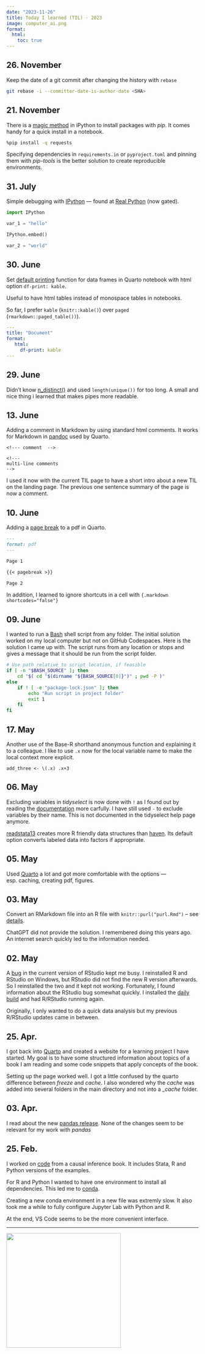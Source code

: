 ```yaml
---
date: "2023-11-26"
title: Today I learned (TIL) · 2023
image: computer_ai.png
format:
  html:
    toc: true
---
```


<!--- Keeping brief information here that don't create a post. -->
<!--- Update date in header for new entries. -->

## 26. November

Keep the date of a git commit after changing the history with `rebase`

```sh
git rebase -i --committer-date-is-author-date <SHA>
```

## 21. November

There is a [magic method](https://ipython.readthedocs.io/en/stable/interactive/magics.html#magic-pip) in iPython to install packages with _pip_. It comes handy for a quick install in a notebook.

```sh
%pip install -q requests
```

Specifying dependencies in `requirements.in` or ` pyproject.toml` and pinning them with _pip-tools_ is the better solution to create reproducible environments.


## 31. July

Simple debugging with [IPython](https://ipython.readthedocs.io/en/stable/) — found at [Real Python](https://realpython.com/ipython-interactive-python-shell/) (now gated).

```py
import IPython

var_1 = "hello"

IPython.embed()

var_2 = "world"
```

## 30. June

Set [default printing](https://quarto.org/docs/computations/r.html#data-frames) function for data frames in Quarto notebook with html option `df-print: kable`.

Useful to have html tables instead of monospace tables in notebooks.

So far, I prefer `kable` (`knitr::kable()`) over `paged` (`rmarkdown::paged_table())`).

```yml
---
title: "Document"
format:
   html:
     df-print: kable
---
````

## 29. June

Didn't know [n_distinct()](https://dplyr.tidyverse.org/reference/n_distinct.html) and used `length(unique())` for too long. A small and nice thing i learned that makes pipes more readable.

## 13. June

Adding a comment in Markdown by using standard html comments. It works for Markdown in [pandoc](https://pandoc.org/MANUAL.html) used by Quarto.

```
<!--- comment  -->

<!---
multi-line comments
-->
```

I used it now with the current TIL page to have a short intro about a new TIL on the landing page. The previous one sentence summary of the page is now a comment.

## 10. June

Adding a [page break](https://quarto.org/docs/authoring/article-layout.html#page-breaks) to a pdf in Quarto.

```.markdown
---
format: pdf
---

Page 1

{{< pagebreak >}}

Page 2
```

In addition, I learned to ignore shortcuts in a cell with `{.markdown shortcodes="false"}`

## 09. June

I wanted to run a [Bash]() shell script from any folder. The initial solution worked on my local computer but not on GitHub Codespaces. Here is the solution I came up with. The script runs from any location or stops and gives a message that it should be run from the script folder.

```bash
# Use path relative to script location, if feasible
if [ -n "$BASH_SOURCE" ]; then
    cd "$( cd "$(dirname "${BASH_SOURCE[0]}")" ; pwd -P )"
else
    if ! [ -e "package-lock.json" ]; then
        echo "Run script in project folder"
        exit 1
    fi
fi
```

## 17. May

Another use of the Base-R shorthand anonymous function and explaining it to a colleague. I like to use `.x` now for the local variable name to make the local context more explicit.

`add_three <- \(.x) .x+3`

## 06. May

Excluding variables in _tidyselect_ is now done with `!` as I found out by reading the [documentation](https://tidyselect.r-lib.org/reference/language.html) more carfully. I have still used `-` to exclude variables by their name. This is not documented in the tidyselect help page anymore.

[readstata13](https://github.com/sjewo/readstata13) creates more R friendly data structures than [haven](https://haven.tidyverse.org/). Its default option converts labeled data into factors if appropriate.

## 05. May

Used [Quarto](https://quarto.org/) a lot and got more comfortable with the options — esp. caching, creating pdf, figures.

## 03. May

Convert an RMarkdown file into an R file with `knitr::purl("purl.Rmd")` -- see [details](https://bookdown.org/yihui/rmarkdown-cookbook/purl.html).

ChatGPT did not provide the solution. I remembered doing this years ago. An internet search quickly led to the information needed.

## 02. May

A [bug](https://github.com/rstudio/rstudio/issues/12452) in the current version of RStudio kept me busy. I reinstalled R and RStudio on Windows, but RStudio did not find the new R version afterwards. So I reinstalled the two and it kept not working. Fortunately, I found information about the RStudio bug somewhat quickly. I installed the [daily build](https://dailies.rstudio.com/rstudio/mountain-hydrangea/) and had R/RStudio running again.

Originally, I only wanted to do a quick data analysis but my previous R/RStudio updates came in between.

## 25. Apr.

I got back into [Quarto](https://quarto.org/) and created a website for a learning project I have started. My goal is to have some structured information about topics of a book I am reading and some code snippets that apply concepts of the book.

Setting up the page worked well. I got a little confused by the quarto difference between _freeze_ and _cache_. I also wondered why the _cache_ was added into several folders in the main directory and not into a *\_cache* folder.

## 03. Apr.

I read about the new [pandas release](https://pandas.pydata.org/docs/dev/whatsnew/v2.0.0.html). None of the changes seem to be relevant for my work with _pandas_

## 25. Feb.

I worked on [code](https://github.com/hdigital/mixtape) from a causal inference book. It includes Stata, R and Python versions of the examples.

For R and Python I wanted to have one environment to install all dependencies. This led me to [conda](https://docs.conda.io/projects/conda/en/stable/user-guide/getting-started.html).

Creating a new conda environment in a new file was extremly slow. It also took me a while to fully configure Jupyter Lab with Python and R.

At the end, VS Code seems to be the more convenient interface.

---

![](computer_ai.png){ width=300 }

